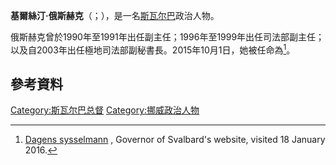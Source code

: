 {{多個問題|
{{Expand|time=2016-07-21T11:58:34+00:00}}
{{Orphan|time=2016-07-21T11:58:34+00:00}}
{{请求翻译|time=2016-07-21T11:58:34+00:00}}
}} 
{{Infobox Officeholder
|name	          = 基爾絲汀·俄斯赫克
|image            = 
|native_name      = Kjerstin Askholt
|native_name_lang = no
|caption        = 
|office         = {{le|斯瓦尔巴总督|Governor of Svalbard}}
|term_start     = 2015年10月1日
|term_end       = 
|predecessor    = {{le|奧德·英厄·奧爾森|Odd Olsen Ingerø}}
|successor      = 
|birth_date     = {{Birth date and age|1962|5|7|df=yes}}
|birth_place    = {{NOR}}
|nationality    = {{flag|Svalbard}}
|death_date     = 
|death_place    = 
|party          = 
|profession     = 
|spouse         = 
|children       =
|alma_mater     = 
|religion       = 
|signature      = 
|website        = 
}}

'''基爾絲汀·俄斯赫克'''（{{lang-no|Kjerstin Askholt}}；{{bd|1962年|5月7日|}}），是一名[[斯瓦尔巴|斯瓦尔巴]]政治人物。

俄斯赫克曾於1990年至1991年出任{{le|比勒特費監獄|Bredtveit Prison}}副主任；1996年至1999年出任司法部副主任；以及自2003年出任極地司法部副秘書長。2015年10月1日，她被任命為{{le|斯瓦尔巴总督|Governor of Svalbard}}<ref>[http://www.sysselmannen.no/Toppmeny/Om-Sysselmannen/Dagens-sysselmann/ Dagens sysselmann] {{Wayback|url=http://www.sysselmannen.no/Toppmeny/Om-Sysselmannen/Dagens-sysselmann/ |date=20160305010955 }}, Governor of Svalbard's website, visited 18 January 2016.</ref>。

==參考資料==
{{reflist}}

{{s-start}}
{{s-off}}
{{s-bef|before={{le|奧德·英厄·奧爾森|Odd Olsen Ingerø}}}}
{{s-ttl|title={{le|斯瓦尔巴总督|Governor of Svalbard}}|years=2015年－}}
{{s-inc}}
{{s-end}}

{{Authority control}}
{{DEFAULTSORT:Askholt, Kjerstin}}

[[Category:斯瓦尔巴总督|Category:斯瓦尔巴总督]]
[[Category:挪威政治人物|Category:挪威政治人物]]